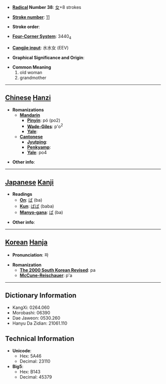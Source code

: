 * '''[[Wiktionary:Chinese radical index| Radical]] Number 38''': [[Wiktionary:Chinese radical index 女|女]]+8 strokes

* '''[[Wiktionary:Chinese total strokes index|Stroke number]]''': [[Wiktionary:Chinese total strokes index 11|11]]

* '''Stroke order''': 

* '''[[Wiktionary:Chinese four corner index|Four-Corner System]]''': 3440<sub>4</sub>

* '''[[Wiktionary:Chinese Cangjie index|Cangjie input]]''': 水水女 (EEV)

* '''Graphical Significance and Origin''': 

* '''Common Meaning'''
*#old woman
*# grandmother


----

== [[Chinese]] [[Hanzi]] ==

* '''Romanizations'''
** '''[[Mandarin]]'''
*** '''[[Pinyin]]''': pó (po2)
*** '''[[Wade-Giles]]''': p'o<sup>2</sup>
*** '''[[Yale]]''': 
** '''[[Cantonese]]'''
*** '''[[Jyutping]]''':
*** '''[[Penkyamp]]''': 
*** '''[[Yale]]''': po4

* '''Other info''': 

----

== [[Japanese]] [[Kanji]] ==

* '''Readings'''
** '''[[On]]''': [[ば]] (ba)
** '''[[Kun]]''': [[ばば]] (baba)
** '''[[Manyo-gana]]''': [[ば]] (ba)

* '''Other info''':  

----

== [[Korean]] [[Hanja]] ==

* '''Pronunciation''': 파

* '''Romanization'''
** '''[[The 2000 South Korean Revised Romanization|The 2000 South Korean Revised]]''': pa
** '''[[McCune-Reischauer]]''': p'a

----

== Dictionary Information ==

* KangXi: 0264.060
* Morobashi: 06390
* Dae Jaweon: 0530.260
* Hanyu Da Zidian: 21061.110

== Technical Information ==

* '''Unicode''':
** Hex: 5A46
** Decimal: 23110
* '''Big5''':
** Hex: B143
** Decimal: 45379